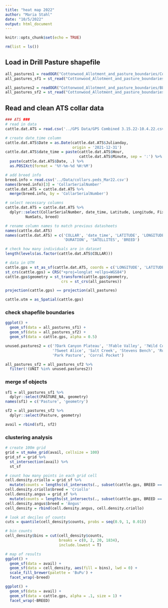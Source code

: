 ```yaml
---
title: "heat map 2022"
author: "Maria Stahl"
date: "10/5/2022"
output: html_document
---
```


```r
knitr::opts_chunk$set(echo = TRUE)
```

```r
rm(list = ls())
```

## Load in Drill Pasture shapefile
```r
all_pastures1 = readOGR("Cottonwood_Allotment_and_pasture_boundaries/Cottonwood_Allotment_and_pasture_boundaries.shp")
all_pastures_sf1 = st_read("Cottonwood_Allotment_and_pasture_boundaries/Cottonwood_Allotment_and_pasture_boundaries.shp")

all_pastures2 = readOGR("Cottonwood_Allotment_and_pasture_boundaries/BLM_IndianCreekAllotment.shp")
all_pastures_sf2 = st_read("Cottonwood_Allotment_and_pasture_boundaries/BLM_IndianCreekAllotment.shp")
```

## Read and clean ATS collar data
```r
### ATS ###
# read in data
cattle.dat.ATS = read.csv('../GPS Data/GPS Combined 3.15.22-10.4.22.csv')

# create date_time column
cattle.dat.ATS$Date = as.Date(cattle.dat.ATS$Julianday, 
                              origin = '2021-12-31')
cattle.dat.ATS$date_time = paste(cattle.dat.ATS$Hour, 
                                 cattle.dat.ATS$Minute, sep = ':') %>%
  paste(cattle.dat.ATS$Date, .) %>%
  as.POSIXct(format = '%Y-%m-%d %H:%M')

# add breed info
breed.info = read.csv('../Data/collars.peds_Mar22.csv')
names(breed.info)[3] = 'CollarSerialNumber'
cattle.dat.ATS = cattle.dat.ATS %>%
  merge(breed.info, by = 'CollarSerialNumber')

# select necessary columns
cattle.dat.ATS = cattle.dat.ATS %>%
  dplyr::select(CollarSerialNumber, date_time, Latitude, Longitude, FixTime,
         NumSats, breed)

# rename column names to match previous datasheets
names(cattle.dat.ATS)
names(cattle.dat.ATS) = c('COLLAR', 'date_time', 'LATITUDE', 'LONGITUDE', 
                          'DURATION', 'SATELLITES', 'BREED')

# check how many individuals are in dataset
length(levels(as.factor(cattle.dat.ATS$COLLAR)))

# data in UTM
cattle.gps = st_as_sf(cattle.dat.ATS, coords = c('LONGITUDE', 'LATITUDE'))
st_crs(cattle.gps) = CRS("+proj=longlat +ellps=WGS84")
cattle.gps$geometry = st_transform(cattle.gps$geometry, 
                         crs = st_crs(all_pastures))

projection(cattle.gps) == projection(all_pastures)

cattle.utm = as_Spatial(cattle.gps)
```

### check shapefile boundaries
```r
ggplot() +
  geom_sf(data = all_pastures_sf1) +
  geom_sf(data = all_pastures_sf2) +
  geom_sf(data = cattle.gps, alpha = 0.5)

unused.pastures2 = c('?Dark Canyon Plateau', '?Fable Valley', '?Wild Cow', 
                     '?Sweet Alice', 'Salt Creek', 'Stevens Bench', 'Ruin Park',
                     'Park Pasture', 'Corral Pocket')

all_pastures_sf2 = all_pastures_sf2 %>%
  filter(!(UNIT %in% unused.pastures2))
```

### merge sf objects
```r
sf1 = all_pastures_sf1 %>%
  dplyr::select(PASTURE_NA, geometry)
names(sf1) = c('Pasture', 'geometry')

sf2 = all_pastures_sf2 %>%
  dplyr::select(Pasture, geometry)

avail = rbind(sf1, sf2)
```

### clustering analysis
```r
# create 100m grid
grid = st_make_grid(avail, cellsize = 100)
grid_sf = grid %>%
  st_intersection(avail) %>%
  st_sf

# count how many points in each grid cell
cell.density.criollo = grid_sf %>% 
  mutate(counts = lengths(st_intersects(., subset(cattle.gps, BREED == 'Criollo'))))
cell.density.criollo$breed = 'Criollo'
cell.density.angus = grid_sf %>% 
  mutate(counts = lengths(st_intersects(., subset(cattle.gps, BREED == 'Angus'))))
cell.density.angus$breed = 'Angus'
cell_density = rbind(cell.density.angus, cell.density.criollo)

# look at deciles of counts
cuts = quantile(cell_density$counts, probs = seq(0.9, 1, 0.01))

# bin counts
cell_density$bins = cut(cell_density$counts, 
                        breaks = c(0, 2, 20, 1834), 
                        include.lowest = T)

# map of results
ggplot() +
  geom_sf(data = avail) +
  geom_sf(data = cell_density, aes(fill = bins), lwd = 0) +
  scale_fill_brewer(palette = 'BuPu') +
  facet_wrap(~breed)

ggplot() +
  geom_sf(data = avail) +
  geom_sf(data = cattle.gps, alpha = .1, size = 1) +
  facet_wrap(~BREED)
```


